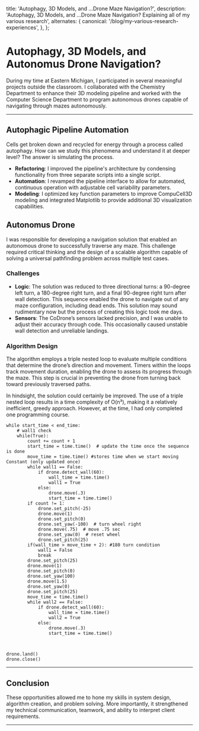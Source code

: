  title: 'Autophagy, 3D Models, and ...Drone Maze Navigation?',
  description:
    'Autophagy, 3D Models, and ...Drone Maze Navigation? Explaining all of my various research',
  alternates: {
    canonical: '/blog/my-various-research-experiences',
  },
};

<Cover
  src="/ResearchPic1.jpeg"
  alt="Me presenting at the Undegraduate Symposium"
  caption="Undegraduate Symposium 45"
/>

# Autophagy, 3D Models, and Autonomus Drone Navigation?

During my time at Eastern Michigan, I participated in several meaningful projects outside the classroom. I collaborated with the Chemistry Department to enhance their 3D modeling pipeline and worked with the Computer Science Department to program autonomous drones capable of navigating through mazes autonomously.

---

## Autophagic Pipeline Automation

Cells get broken down and recycled for energy through a process called autophagy. How can we study this phenomena and understand it at deeper level? The answer is simulating the process.

- **Refactoring**: I improved the pipeline's architecture by condensing functionality from three separate scripts into a single script.
- **Automation**: I revamped the pipeline interface to allow for automated, continuous operation with adjustable cell variability parameters. 
- **Modeling**: I optimized key function parameters to improve CompuCell3D modeling and integrated Matplotlib to provide additional 3D visualization capabilities.

<Cover
  src="/ResearchPic3.png"
  alt="3D Model slide"
  caption="Autophagic Body"
/>


## Autonomus Drone

I was responsible for developing a navigation solution that enabled an autonomous drone to successfully traverse any maze. This challenge required critical thinking and the design of a scalable algorithm capable of solving a universal pathfinding problem across multiple test cases.

### Challenges

- **Logic**: The solution was reduced to three directional turns: a 90-degree left turn, a 180-degree right turn, and a final 90-degree right turn after wall detection. This sequence enabled the drone to navigate out of any maze configuration, including dead ends. This solution may sound rudimentary now but the process of creating this logic took me days. 
- **Sensors**: The CoDrone’s sensors lacked precision, and I was unable to adjust their accuracy through code. This occasionally caused unstable wall detection and unreliable landings.

<Cover
  src="/drone.jpg"
  alt="Drone workstation"
  caption="Drone Workstation"
/>

### Algorithm Design 
The algorithm employs a triple nested loop to evaluate multiple conditions that determine the drone’s direction and movement. Timers within the loops track movement duration, enabling the drone to assess its progress through the maze. This step is crucial in preventing the drone from turning back toward previously traversed paths.

In hindsight, the solution could certainly be improved. The use of a triple nested loop results in a time complexity of O(n³), making it a relatively inefficient, greedy approach. However, at the time, I had only completed one programming course.
```
while start_time < end_time:
    # wall1 check
    while(True):
        count += count + 1
        start_time = time.time()  # update the time once the sequence is done
        move_time = time.time() #stores time when we start moving Constant (only updated once)
        while wall1 == False:
            if drone.detect_wall(60):
                wall_time = time.time()
                wall1 = True
            else:
                drone.move(.3)
                start_time = time.time()
        if count != 1:
            drone.set_pitch(-25)
            drone.move(1)
            drone.set_pitch(0)
            drone.set_yaw(-100)  # turn wheel right
            drone.move(.75)  # move .75 sec
            drone.set_yaw(0)  # reset wheel
            drone.set_pitch(25)
        if(wall_time > move_time + 2): #180 turn condition 
            wall1 = False
            break
        drone.set_pitch(25)
        drone.move(1)
        drone.set_pitch(0)
        drone.set_yaw(100)
        drone.move(1.5)
        drone.set_yaw(0)
        drone.set_pitch(25)
        move_time = time.time()
        while wall2 == False:
            if drone.detect_wall(60):
                wall_time = time.time()
                wall2 = True
            else:
                drone.move(.3)
                start_time = time.time()



drone.land()
drone.close()
```

---

## Conclusion

These opportunities allowed me to hone my skills in system design, algorithm creation, and problem solving. More importantly, it strengthened my technical communication, teamwork, and ability to interpret client requirements.

---
